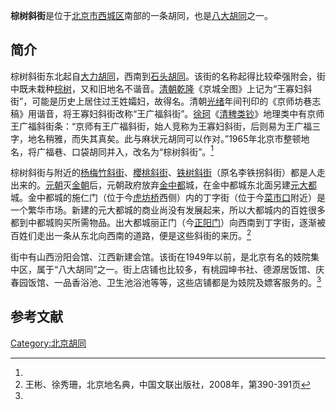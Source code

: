 {{Coord|39.8925438|116.3924273|type:landmark_region:CN-11_source:GoogleMaps|display=title}}
'''棕树斜街'''是位于[[北京市|北京市]][[西城区|西城区]]南部的一条胡同，也是[[八大胡同|八大胡同]]之一。

==简介==
棕树斜街东北起自[[大力胡同|大力胡同]]，西南到[[石头胡同|石头胡同]]。该街的名称起得比较牵强附会，街中既未栽种[[棕树|棕树]]，又和旧地名不谐音。[[清朝|清朝]][[乾隆|乾隆]]《京城全图》上记为“王寡妇斜街”，可能是历史上居住过王姓孀妇，故得名。清朝[[光绪|光绪]]年间刊印的《京师坊巷志稿》用谐音，将王寡妇斜街改称“王广福斜街”。[[徐珂|徐珂]]《[[清稗类钞|清稗类钞]]》地理类中有京师王广福斜街条：“京师有王广福斜街，始人竞称为王寡妇斜街，后则易为王广福三字，地名稍雅，而失其真矣。此与麻状元胡同可以作对。”1965年北京市整顿地名，将广福巷、口袋胡同并入，改名为“棕树斜街”。<ref name=bjdmd/>

棕树斜街与附近的[[杨梅竹斜街|杨梅竹斜街]]、[[櫻桃斜街|櫻桃斜街]]、[[铁树斜街|铁树斜街]]（原名李铁拐斜街）都是人走出来的。[[元朝|元朝]]灭[[金朝|金朝]]后，元朝政府放弃[[金中都|金中都]]城，在金中都城东北面另建[[元大都|元大都]]城。金中都城的施仁门（位于今[[虎坊桥|虎坊桥]]西侧）内的丁字街（位于今[[菜市口|菜市口]]附近）是一个繁华市场。新建的元大都城的商业尚没有发展起来，所以大都城内的百姓很多都到中都城购买所需物品。出大都城丽正门（今[[正阳门|正阳门]]）向西南到丁字街，逐渐被百姓们走出一条从东北向西南的道路，便是这些斜街的来历。<ref name=bjdmd>王彬、徐秀珊，北京地名典，中国文联出版社，2008年，第390-391页</ref>

街中有山西汾阳会馆、江西新建会馆。该街在1949年以前，是北京有名的妓院集中区，属于“八大胡同”之一。街上店铺也比较多，有桃园坤书社、德源居饭馆、庆春园饭馆、一品香浴池、卫生池浴池等等，这些店铺都是为妓院及嫖客服务的。<ref name=bjdmd/>

==参考文献==
{{reflist}}

[[Category:北京胡同|Category:北京胡同]]